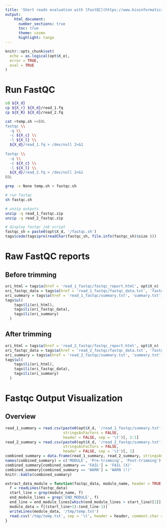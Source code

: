 ```yaml
---
title: 'Short reads evaluation with [FastQC](https://www.bioinformatics.babraham.ac.uk/projects/fastqc/)'
output:
    html_document:
      number_sections: true
      toc: true
      theme: cosmo
      highlight: tango
---
```


```r
knitr::opts_chunk$set(
  echo = as.logical(opt$X_e),
  error = TRUE,
  eval = TRUE
)
```

# Run FastQC

```bash
cd ${X_d}
cp ${X_r} ${X_d}/read_1.fq
cp ${X_R} ${X_d}/read_2.fq

cat >temp.sh <<EOL
fastqc \\
  -q \\
  -c ${X_c} \\
  -l ${X_l} \\
  ${X_d}/read_1.fq > /dev/null 2>&1
  
fastqc \\
  -q \\
  -c ${X_c} \\
  -l ${X_l} \\
  ${X_d}/read_2.fq > /dev/null 2>&1
EOL

grep -v None temp.sh > fastqc.sh

# run fastqc
sh fastqc.sh

# unzip outputs
unzip -q read_1_fastqc.zip
unzip -q read_2_fastqc.zip
```

```r
# display fastqc job script
fastqc_sh = paste0(opt$X_d, '/fastqc.sh')
tags$code(tags$pre(readChar(fastqc_sh, file.info(fastqc_sh)$size )))
```

# Raw FastQC reports

## Before trimming
```r
ori_html = tags$a(href = 'read_1_fastqc/fastqc_report.html', opt$X_n)
ori_fastqc_data = tags$a(href = 'read_1_fastqc/fastqc_data.txt', 'fastqc_data.txt')
ori_summary = tags$a(href = 'read_1_fastqc/summary.txt', 'summary.txt')
tags$ul(
    tags$li(ori_html),
    tags$li(ori_fastqc_data),
    tags$li(ori_summary)
  )
```

## After trimming
```r
ori_html = tags$a(href = 'read_2_fastqc/fastqc_report.html', opt$X_n)
ori_fastqc_data = tags$a(href = 'read_2_fastqc/fastqc_data.txt', 'fastqc_data.txt')
ori_summary = tags$a(href = 'read_2_fastqc/summary.txt', 'summary.txt')
tags$ul(
    tags$li(ori_html),
    tags$li(ori_fastqc_data),
    tags$li(ori_summary)
  )
```


# Fastqc Output Visualization

## Overview

```r
read_1_summary = read.csv(paste0(opt$X_d, '/read_1_fastqc/summary.txt'),
                          stringsAsFactors = FALSE,
                          header = FALSE, sep = '\t')[, 2:1]
read_2_summary = read.csv(paste0(opt$X_d, '/read_2_fastqc/summary.txt'),
                          stringsAsFactors = FALSE,
                          header = FALSE, sep = '\t')[, 1]
combined_summary = data.frame(read_1_summary, read_2_summary, stringsAsFactors = FALSE)
names(combined_summary) = c('MODULE', 'Pre-trimming', 'Post-trimming')
combined_summary[combined_summary == 'FAIL'] = 'FAIL (X)'
combined_summary[combined_summary == 'WARN'] = 'WARN (!)'
knitr::kable(combined_summary)
```

```r
extract_data_module = function(fastqc_data, module_name, header = TRUE, comment.char = "") {
  f = readLines(fastqc_data)
  start_line = grep(module_name, f)
  end_module_lines = grep('END_MODULE', f)
  end_line = end_module_lines[which(end_module_lines > start_line)[1]]
  module_data = f[(start_line+1):(end_line-1)]
  writeLines(module_data, '/tmp/temp.txt')
  read.csv('/tmp/temp.txt', sep = '\t', header = header, comment.char = comment.char)
}
```
